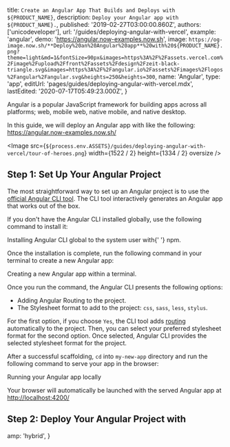
  title: `Create an Angular App That Builds and Deploys with ${PRODUCT_NAME}`,
  description: `Deploy your Angular app with ${PRODUCT_NAME}.`,
  published: '2019-02-27T03:00:00.860Z',
  authors: ['unicodeveloper'],
  url: '/guides/deploying-angular-with-vercel',
  example: 'angular',
  demo: 'https://angular.now-examples.now.sh',
  image: `https://og-image.now.sh/**Deploy%20an%20Angular%20app**%20with%20${PRODUCT_NAME}.png?theme=light&md=1&fontSize=90px&images=https%3A%2F%2Fassets.vercel.com%2Fimage%2Fupload%2Ffront%2Fassets%2Fdesign%2Fzeit-black-triangle.svg&images=https%3A%2F%2Fangular.io%2Fassets%2Fimages%2Flogos%2Fangular%2Fangular.svg&heights=250&heights=300`,
  name: 'Angular',
  type: 'app',
  editUrl: 'pages/guides/deploying-angular-with-vercel.mdx',
  lastEdited: '2020-07-17T05:49:23.000Z',
}

Angular is a popular JavaScript framework for building apps across all platforms; web, mobile web, native mobile, and native desktop.

In this guide, we will deploy an Angular app with [<ProductName />](/docs/v2) like the following: <https://angular.now-examples.now.sh/>

<Image
  src={`${process.env.ASSETS}/guides/deploying-angular-with-vercel/tour-of-heroes.png`}
  width={1522 / 2}
  height={1334 / 2}
  oversize
/>

## Step 1: Set Up Your Angular Project

The most straightforward way to set up an Angular project is to use the [official Angular CLI tool](https://angular.io/cli). The CLI tool interactively generates an Angular app that works out of the box.

If you don't have the Angular CLI installed globally, use the following command to install it:

<Snippet width="100%" dark text="npm i -g @angular/cli" />
<Caption>
  Installing Angular CLI global to the system user with{' '}
  <Link href="https://www.npmjs.com/package/@angular/cli">npm</Link>.
</Caption>

Once the installation is complete, run the following command in your terminal to create a new Angular app:

<Snippet width="100%" dark text="ng new my-new-app" />
<Caption>Creating a new Angular app within a terminal.</Caption>

Once you run the command, the Angular CLI presents the following options:

- Adding Angular Routing to the project.
- The Stylesheet format to add to the project: `css`, `sass`, `less`, `stylus`.

For the first option, if you choose `Yes`, the CLI tool adds [routing](https://angular.io/guide/router) automatically to the project. Then, you can select your preferred stylesheet format for the second option. Once selected, Angular CLI provides the selected stylesheet format for the project.

After a successful scaffolding, `cd` into `my-new-app` directory and run the following command to serve your app in the browser:

<Snippet width="100%" dark text="ng serve --open" />
<Caption>Running your Angular app locally</Caption>

Your browser will automatically be launched with the served Angular app at <http://localhost:4200/>

## Step 2: Deploy Your Angular Project with <NameWrapper name={PRODUCT_NAME} />

<DeploySection meta={meta} />


  amp: 'hybrid',
}
